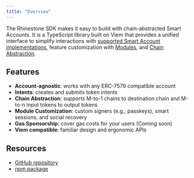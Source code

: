 ```yaml
---
title: "Overview"
---
```


The Rhinestone SDK makes it easy to build with chain-abstracted Smart Accounts. It is a TypeScript library built on Viem that provides a unified interface to simplify interactions with [supported Smart Account implementations](../overview/concepts/smart-accounts), feature customization with [Modules](./core-setup/core-modules), and [Chain Abstraction](./core-setup/create-omni-account).

## Features

* **Account-agnostic**: works with any ERC-7579 compatible account
* **Intents**: creates and submits token intents
* **Chain Abstraction**: supports M-to-1 chains to destination chain and M-to-n input tokens to output tokens
* **Module Customization**: custom signers (e.g., passkeys), smart sessions, and social recovery
* **Gas Sponsorship**: cover gas costs for your users (Coming soon)  
* **Viem compatible**: familiar design and ergonomic APIs

## Resources

* [GitHub repository](https://github.com/rhinestonewtf/sdk)
* [npm package](https://www.npmjs.com/package/@rhinestone/sdk)
